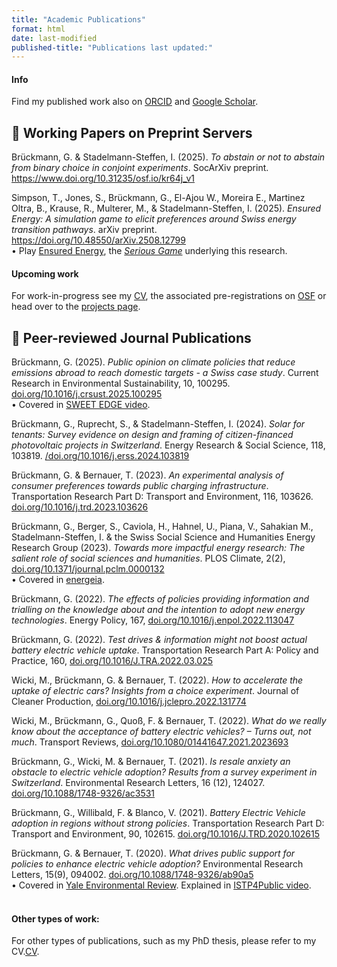 ```yaml
---
title: "Academic Publications"
format: html
date: last-modified
published-title: "Publications last updated:"
---
```


::: {.callout-tip collapse="false"}
#### Info
 ```{=html}
  <p class="text-center">
Find my published work also on <a href="https://orcid.org/0000-0001-5674-2343"><i class="ai ai-orcid"></i>ORCID</a> and
 <a href="https://scholar.google.ch/citations?user=CrgXLfIAAAAJ&amp;hl=en/"><i class="ai ai-google-scholar"></i>Google Scholar</a>.
</p>
```
:::




## 📝 Working Papers on Preprint Servers

Brückmann, G. & Stadelmann-Steffen, I. (2025). *To abstain or not to abstain from binary choice in conjoint experiments*. SocArXiv preprint. <https://www.doi.org/10.31235/osf.io/kr64j_v1> <br>

Simpson, T., Jones, S., Brückmann, G., El-Ajou W., Moreira E., Martinez Oltra, B., Krause, R., Multerer, M., & Stadelmann-Steffen, I. (2025). *Ensured Energy: A simulation game to elicit preferences around Swiss energy transition pathways*. arXiv preprint. <https://doi.org/10.48550/arXiv.2508.12799> <br> • Play [Ensured Energy](www.sweet-sure.ch/game), the [*Serious Game*](https://github.com/brueckmann/CEGames) underlying this research. <br>



::: {.callout-tip collapse="false"}
#### Upcoming work
```{=html}
<p>
For work-in-progress see my <a href="https://brueckmann.github.io/cv.html">CV</a>, the associated pre-registrations on <a href="https://osf.io/rbnhe/"><i class="ai ai-osf"></i>OSF</a> or head over to the <a href="https://brueckmann.github.io/projects.html">projects page</a>.
</p>
```
:::

## 📔 Peer-reviewed Journal Publications

Brückmann, G. (2025). *Public opinion on climate policies that reduce emissions abroad to reach domestic targets - a Swiss case study*. Current Research in Environmental Sustainability, 10, 100295. [doi.org/10.1016/j.crsust.2025.100295](https://doi.org/10.1016/j.crsust.2025.100295)<br> • Covered in [SWEET EDGE video](https://youtu.be/_LJ9XbShaVk?feature=shared).<br>

Brückmann, G., Ruprecht, S., & Stadelmann-Steffen, I. (2024). *Solar for tenants: Survey evidence on design and framing of citizen-financed photovoltaic projects in Switzerland*. Energy Research & Social Science, 118, 103819. [/doi.org/10.1016/j.erss.2024.103819](https://doi.org/10.1016/j.erss.2024.103819) <br>

Brückmann, G. & Bernauer, T. (2023). *An experimental analysis of consumer preferences towards public charging infrastructure*. Transportation Research Part D: Transport and Environment, 116, 103626. [doi.org/10.1016/j.trd.2023.103626](https://doi.org/10.1016/j.trd.2023.103626) <br>

Brückmann, G., Berger, S., Caviola, H., Hahnel, U., Piana, V., Sahakian M., Stadelmann-Steffen, I. & the Swiss Social Science and Humanities Energy Research Group (2023). *Towards more impactful energy research: The salient role of social sciences and humanities*. PLOS Climate, 2(2), [doi.org/10.1371/journal.pclm.0000132](https://doi.org/10.1371/journal.pclm.0000132) <br> • Covered in [energeia](https://energeiaplus.com/2023/02/22/krisen-sprache-gerechtigkeit-was-hat-das-mit-energieforschung-zu-tun/).<br>

Brückmann, G. (2022). *The effects of policies providing information and trialling on the knowledge about and the intention to adopt new energy technologies*. Energy Policy, 167, [doi.org/10.1016/j.enpol.2022.113047](https://doi.org/10.1016/j.enpol.2022.113047) <br>

Brückmann, G. (2022). *Test drives & information might not boost actual battery electric vehicle uptake*. Transportation Research Part A: Policy and Practice, 160, [doi.org/10.1016/J.TRA.2022.03.025](https://doi.org/10.1016/J.TRA.2022.03.025) <br>

Wicki, M., Brückmann, G. & Bernauer, T. (2022). *How to accelerate the uptake of electric cars? Insights from a choice experiment*. Journal of Cleaner Production, [doi.org/10.1016/j.jclepro.2022.131774](https://doi.org/10.1016/j.jclepro.2022.131774) <br>

Wicki, M., Brückmann, G., Quoß, F. & Bernauer, T. (2022). *What do we really know about the acceptance of battery electric vehicles? – Turns out, not much*. Transport Reviews, [doi.org/10.1080/01441647.2021.2023693](https://doi.org/10.1080/01441647.2021.2023693) <br>

Brückmann, G., Wicki, M. & Bernauer, T. (2021). *Is resale anxiety an obstacle to electric vehicle adoption? Results from a survey experiment in Switzerland*. Environmental Research Letters, 16 (12), 124027. [doi.org/10.1088/1748-9326/ac3531](https://doi.org/10.1088/1748-9326/ac3531) <br>

Brückmann, G., Willibald, F. & Blanco, V. (2021). *Battery Electric Vehicle adoption in regions without strong policies*. Transportation Research Part D: Transport and Environment, 90, 102615. [doi.org/10.1016/J.TRD.2020.102615](https://doi.org/10.1016/J.TRD.2020.102615) <br>

Brückmann, G. & Bernauer, T. (2020). *What drives public support for policies to enhance electric vehicle adoption?* Environmental Research Letters, 15(9), 094002. [doi.org/10.1088/1748-9326/ab90a5](https://doi.org/10.1088/1748-9326/ab90a5) <br> • Covered in [Yale Environmental Review](https://environment-review.yale.edu/pulling-public-embrace-adoption-electric-vehicles). Explained in [ISTP4Public video](https://twitter.com/istp_eth/status/1271004682979336193?s=20). <br><br>

::: {.callout-tip collapse="false"}
#### Other types of work:
```{=html}
<p>
For other types of publications, such as my PhD thesis, please refer to my CV.<a href="https://brueckmann.github.io/cv.html">CV</a>.
</p>
```
:::